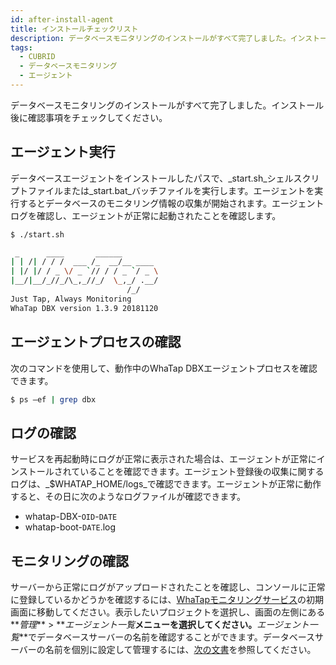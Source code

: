 ```yaml
---
id: after-install-agent
title: インストールチェックリスト
description: データベースモニタリングのインストールがすべて完了しました。インストール後に確認事項をチェックしてください。
tags:
  - CUBRID
  - データベースモニタリング
  - エージェント
---
```


データベースモニタリングのインストールがすべて完了しました。インストール後に確認事項をチェックしてください。

## エージェント実行

データベースエージェントをインストールしたパスで、_start.sh_シェルスクリプトファイルまたは_start.bat_バッチファイルを実行します。エージェントを実行するとデータベースのモニタリング情報の収集が開始されます。エージェントログを確認し、エージェントが正常に起動されたことを確認します。

```bash title='start.sh'
$ ./start.sh

 _      ____       ______
| | /| / / /  ___ /_  __/__ ____
| |/ |/ / _ \/ _ `// / / _ `/ _ \
|__/|__/_//_/\_,_//_/  \_,_/ .__/
                          /_/
Just Tap, Always Monitoring
WhaTap DBX version 1.3.9 20181120
```

## エージェントプロセスの確認

次のコマンドを使用して、動作中のWhaTap DBXエージェントプロセスを確認できます。

```bash title='SH'
$ ps –ef | grep dbx
```

## ログの確認

サービスを再起動時にログが正常に表示された場合は、エージェントが正常にインストールされていることを確認できます。エージェント登録後の収集に関するログは、_$WHATAP_HOME/logs_で確認できます。エージェントが正常に動作すると、その日に次のようなログファイルが確認できます。

-   whatap-DBX-`OID`-`DATE`
-   whatap-boot-`DATE`.log

## モニタリングの確認

サーバーから正常にログがアップロードされたことを確認し、コンソールに正常に登録しているかどうかを確認するには、[WhaTapモニタリングサービス](https://service.whatap.io)の初期画面に移動してください。表示したいプロジェクトを選択し、画面の左側にある**_管理_** > **_エージェント一覧_**メニューを選択してください。**_エージェント一覧_**でデータベースサーバーの名前を確認することができます。データベースサーバーの名前を個別に設定して管理するには、[次の文書](agent-manage)を参照してください。

<ImgLang img='db-check-monitoring-agent-lists.png' desc='データベースエージェントの一覧' />
